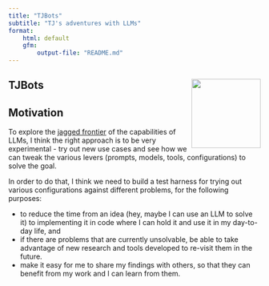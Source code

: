 ```yaml
---
title: "TJBots"
subtitle: "TJ's adventures with LLMs"
format:
    html: default
    gfm:
        output-file: "README.md"
---
```


::: {.content-visible when-format="gfm"}
# TJBots <img src="notes/images/tjbots.png" style="display:block;" align="right" height="138"/> {.unnumbered .unlisted}
:::

## Motivation

To explore the [jagged frontier](https://www.oneusefulthing.org/p/centaurs-and-cyborgs-on-the-jagged) of the capabilities of LLMs, I think the right approach is to be very experimental - try out new use cases and see how we can tweak the various levers (prompts, models, tools, configurations) to solve the goal. 

In order to do that, I think we need to build a test harness for trying out various configurations against different problems, for the following purposes:

- to reduce the time from an idea (hey, maybe I can use an LLM to solve it) to implementing it in code where I can hold it and use it in my day-to-day life, and 
- if there are problems that are currently unsolvable, be able to take advantage of new research and tools developed to re-visit them in the future. 
- make it easy for me to share my findings with others, so that they can benefit from my work and I can learn from them.
